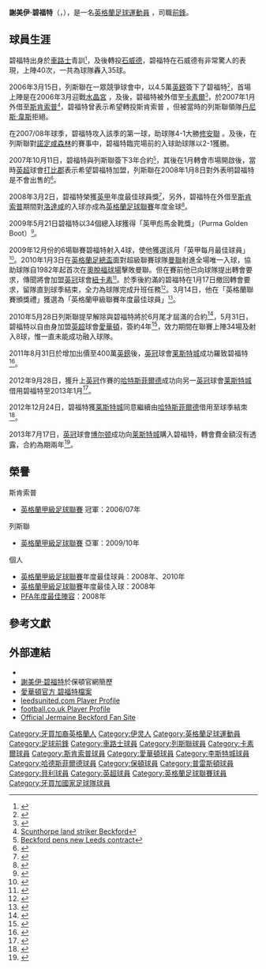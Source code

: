 {{noteta|G1=足球|G2=列斯聯|G3=FAcup|G4=EPL|G5=People}}
{{Infobox football biography 2
| playername          = 謝美伊·碧福特<br />''Jermaine Beckford''
 | image       = Jermaine Beckford.jpg
 | image_size  = 
| caption             = 
| fullname            = Jermaine Paul A. Beckford
| dateofbirth         = {{birth date and age|1983|12|9}}
| cityofbirth         = [[倫敦|倫敦]][[伊靈區|伊靈區]]
| countryofbirth      = [[英格蘭|英格蘭]]
| height              = {{height|m=1.88}}
| position            = [[前鋒_(足球)|前鋒]]
 | currentclub =
 | clubnumber  = 
 | youthyears1 = 2000–2003 | youthclubs1   = [[切尔西足球俱乐部|切尔西]]
 | years1  = 2003–2006 | clubs1  = [[石威德足球會|石威德]]                          | caps1 = 82  | goals1  = 54
 | years2  = 2003–2004 | clubs2  = → {{le|Uxbridge F.C.||烏斯橋}} (借用)                     | caps2 = 8   | goals2  = 2
 | years3  = 2006–2010 | clubs3  = [[列斯聯足球會|列斯聯]]                      | caps3 = 126 | goals3  = 71
 | years4  = 2006      | clubs4  = → [[卡莱尔联足球俱乐部|卡莱尔联]] (借用)       | caps4 = 4   | goals4  = 1
 | years5  = 2007      | clubs5  = → [[斯坎索普足球俱乐部|斯坎索普]] (借用)   | caps5 = 18  | goals5  = 8
 | years6  = 2010–2011 | clubs6  = [[埃弗顿足球俱乐部|埃弗顿]]                                | caps6 = 34  | goals6  = 8
 | years7  = 2011–2013 | clubs7  = [[莱斯特城足球俱乐部|莱斯特城]]                  | caps7 = 43  | goals7  = 9
 | years8  = 2012–2013 | clubs8  = → [[哈德斯菲尔德足球俱乐部|哈德斯菲尔德]] (借用) | caps8 = 21  | goals8  = 8
 | years9  = 2013–2015 | clubs9  = [[博尔顿足球俱乐部|博尔顿]]              | caps9 = 46  | goals9  = 7
 | years10 = 2014–2015 | clubs10 = → [[普雷斯頓足球會|普雷斯頓]] (借用)   | caps10= 23  | goals10 = 12
 | years11 = 2015–2017 | clubs11 = [[普雷斯頓足球會|普雷斯頓]]            | caps11= 28  | goals11 = 3
 | years12 = 2017–2019 | clubs12 = [[贝里足球俱乐部|贝里]]                                      | caps12= 16  | goals12 = 8
| totalcaps = 449 | totalgoals = 191
 | nationalyears1 = 2013 | nationalteam1  = [[牙買加國家足球隊|牙買加]] | nationalcaps1 = 6 | nationalgoals1 = 1
}}

'''謝美伊·碧福特'''（{{lang-en|'''Jermaine Beckford'''}}，{{bd|1983年|12月9日|catIdx=Beckford, Jermaine}}），是一名[[英格蘭|英格蘭]][[足球|足球]][[運動員|運動員]] ，司職[[前鋒_(足球)|前鋒]]。

== 球員生涯 ==
碧福特出身於[[切尔西足球俱乐部|車路士]]青訓<small><ref>{{Cite web |url=http://www.glorygloryleedsunited.com/2007/11/beckford-wipes-off-chelseas-grin.html |title=Beckford wipes off Chelsea's grin |access-date=2008-05-24 |archive-date=2008-05-14 |archive-url=https://web.archive.org/web/20080514060749/http://www.glorygloryleedsunited.com/2007/11/beckford-wipes-off-chelseas-grin.html |dead-url=no }}</ref></small>，及後轉投[[石威德足球會|石威德]]，碧福特在石威德有非常驚人的表現，上陣40次，一共為球隊轟入35球。

2006年3月15日，列斯聯在一眾競爭球會中，以4.5萬[[英鎊|英鎊]]簽下了碧福特<small><ref>{{Cite web |url=http://news.bbc.co.uk/sport1/hi/football/teams/l/leeds_united/4810094.stm |title=Leeds win race to sign Beckford |accessdate=2008-05-24 |archive-date=2012-08-09 |archive-url=https://www.webcitation.org/69nYdHuzJ?url=http://news.bbc.co.uk/sport2/hi/football/teams/l/leeds_united/4810094.stm |dead-url=no }}</ref></small>，首場上陣是在2006年3月迎戰[[水晶宫足球俱乐部|水晶宮]] ，及後，碧福特被外借至[[卡莱尔联足球俱乐部|卡素爾]]<small><ref>{{Cite web |url=http://news.bbc.co.uk/sport1/hi/football/teams/c/carlisle_united/5410490.stm |title=Carlisle snap up Beckford on loan |accessdate=2008-05-24 |archive-date=2006-11-28 |archive-url=https://web.archive.org/web/20061128031435/http://news.bbc.co.uk/sport1/hi/football/teams/c/carlisle_united/5410490.stm |dead-url=no }}</ref></small>，於2007年1月外借至[[斯坎索普足球俱乐部|斯肯索普]]<small><ref>[http://news.bbc.co.uk/sport1/hi/football/teams/s/scunthorpe_utd/6279525.stm  Scunthorpe land striker Beckford]</ref></small>，碧福特曾表示希望轉投斯肯索普 ，但被當時的列斯聯領隊[[丹尼斯·韋斯|丹尼斯·韋斯]]拒絕。

在2007/08年球季，碧福特攻入該季的第一球，助球隊4-1大勝[[修安聯足球會|修安聯]] 。及後，在列斯聯對[[諾定咸森林足球會|諾定咸森林]]的賽事中，碧福特臨完場前的入球助球隊以2-1獲勝。

2007年10月11日，碧福特與列斯聯簽下3年合約<small><ref>[http://news.bbc.co.uk/sport1/hi/football/teams/l/leeds_united/7040046.stm   Beckford pens new Leeds contract]</ref></small>，其後在1月轉會市場開啟後，當時[[英格蘭足球超級聯賽|英超]]球會[[德比郡足球俱乐部|打比郡]]表示希望碧福特加盟，列斯聯在2008年1月8日對外表明碧福特是不會出售的<small><ref>{{Cite web |url=http://www.leedsunited.com/page/NewsroomDetail/0,,10273~1209490,00.html |title=JERMAINE BECKFORD |access-date=2008-05-24 |archive-date=2008-01-12 |archive-url=https://web.archive.org/web/20080112063703/http://www.leedsunited.com/page/NewsroomDetail/0,,10273~1209490,00.html |dead-url=no }}</ref></small>。

2008年3月2日，碧福特榮獲[[英格蘭足球甲級聯賽|英甲]]年度最佳球員獎<small><ref>{{Cite web |url=http://www.football-league.premiumtv.co.uk/page/NewsDetail/0,,10794~1255004,00.html |title=http://www.football-league.premiumtv.co.uk/page/NewsDetail/0,,10794~1255004,00.html |access-date=2008-05-24 |archive-date=2008-07-24 |archive-url=https://web.archive.org/web/20080724083657/http://www.football-league.premiumtv.co.uk/page/NewsDetail/0%2C%2C10794~1255004%2C00.html |dead-url=no }}</ref></small>，另外，碧福特在外借至[[斯肯索普足球俱樂部|斯肯索普]]期間對[[羅瑟勒姆足球俱樂部|洛達咸]]的入球亦成為[[英格蘭足球聯賽|英格蘭足球聯賽]]年度金球<small><ref>{{Cite web |url=http://www.football-league.premiumtv.co.uk/page/NewsDetail/0,,10794~1255098,00.html |title=Jermaine Beckford Wins Goal Of The Year Award At 2008 Football League Awards |access-date=2008-05-24 |archive-date=2008-07-24 |archive-url=https://web.archive.org/web/20080724083313/http://www.football-league.premiumtv.co.uk/page/NewsDetail/0%2C%2C10794~1255098%2C00.html |dead-url=no }}</ref></small>。

2009年5月21日碧福特以34個總入球獲得「英甲彪馬金靴獎」（Purma Golden Boot）<small><ref>{{cite news |language=en |title=League honour golden six |url=http://www.football-league.co.uk/page/LatestNewsDetail/0,,10794~1661381,00.html |publisher=[[英格蘭足球聯賽|''football-league.co.uk'']] |date=2009-05-21 |accessdate=2009-05-22 |deadurl=yes |archiveurl=https://web.archive.org/web/20090522184809/http://www.football-league.co.uk/page/LatestNewsDetail/0%2C%2C10794~1661381%2C00.html |archivedate=2009-05-22 }}</ref></small>。

2009年12月份的6場聯賽碧福特射入4球，使他獲選該月「英甲每月最佳球員」<small><ref>{{cite news |language=en |url=http://www.football-league.co.uk/league1/news/beckford-named-player-of-the-month-20100109_2248206_1927600 |title=BECKFORD NAMED PLAYER OF THE MONTH |publisher=[[英格蘭足球聯賽|''football-league.co.uk'']] |date=2010-01-09 |accessdate=2010-01-12 }}{{dead link|date=2018年4月 |bot=InternetArchiveBot |fix-attempted=yes }}</ref></small>。2010年1月3日在[[英格蘭足總盃|英格蘭足總盃]]面對超級聯賽球隊[[曼聯|曼聯]]射進全場唯一入球，協助球隊自1982年起首次在[[奧脫福球場|奧脫福球場]]擊敗曼聯。但在賽前他已向球隊提出轉會要求，傳聞將會加盟[[英冠|英冠]]球會[[纽卡斯尔联足球俱乐部|紐卡素]]<small><ref>{{cite news |language=en |url=http://news.bbc.co.uk/sport2/hi/football/teams/l/leeds_united/8444552.stm |title=Leeds striker Jermaine Beckford puts in transfer request |publisher=[[BBC|BBC]] Sport |date=2010-01-06 |accessdate=2010-01-07 |archive-date=2010-01-07 |archive-url=https://web.archive.org/web/20100107030033/http://news.bbc.co.uk/sport2/hi/football/teams/l/leeds_united/8444552.stm |dead-url=no }}</ref></small>。於季後約滿的碧福特在1月17日撤回轉會要求，留隊直到球季結束，全力為球隊完成升班任務<small><ref>{{cite news |language=en |url=http://news.bbc.co.uk/sport2/hi/football/teams/l/leeds_united/8464263.stm |title=Jermaine Beckford to finish season at Leeds United |publisher=[[BBC|BBC]] Sport |date=2010-01-17 |accessdate=2010-01-18 |archive-date=2010-01-20 |archive-url=https://web.archive.org/web/20100120081604/http://news.bbc.co.uk/sport2/hi/football/teams/l/leeds_united/8464263.stm |dead-url=no }}</ref></small>。3月14日，他在「英格蘭聯賽頒獎禮」獲選為「英格蘭甲級聯賽年度最佳球員」<small><ref>{{cite news |language=en |url=http://www.football-league.co.uk/flawards/news/20100314/league-1-player-of-the-year_2246530_1992269 |title=LEAGUE 1 PLAYER OF THE YEAR |publisher=[[英格蘭足球聯賽|''football-league.co.uk'']] |date=2010-03-14 |accessdate=2010-03-16 |deadurl=yes |archiveurl=https://web.archive.org/web/20100322205454/http://www.football-league.co.uk/flawards/news/20100314/league-1-player-of-the-year_2246530_1992269 |archivedate=2010-03-22 }}</ref></small>。

2010年5月28日列斯聯提早解除與碧福特將於6月尾才屆滿的合約<ref>{{cite news |language=en |url=http://news.bbc.co.uk/sport2/hi/football/teams/l/leeds_united/8711429.stm |title=Leeds United cancel Jermaine Beckford's contract early |publisher=''[[BBC_Sport|BBC Sport]]'' |date=2010-05-28 |accessdate=2011-09-03 |archive-date=2010-06-02 |archive-url=https://web.archive.org/web/20100602044732/http://news.bbc.co.uk/sport2/hi/football/teams/l/leeds_united/8711429.stm |dead-url=no }}</ref>，5月31日，碧福特以自由身加盟[[英超|英超]]球會[[埃弗顿足球俱乐部|愛華頓]]，簽約4年<ref>{{cite news |language=en |url=http://news.bbc.co.uk/sport2/hi/football/teams/e/everton/8714418.stm |title=Everton sign former Leeds striker Jermaine Beckford |publisher=''[[BBC_Sport|BBC Sport]]'' |date=2010-05-31 |accessdate=2011-09-03 |archive-date=2012-08-09 |archive-url=https://www.webcitation.org/69nYfNkjQ?url=http://news.bbc.co.uk/sport2/hi/football/teams/e/everton/8714418.stm |dead-url=no }}</ref>，效力期間在聯賽上陣34場及射入8球，惟一直未能成功融入球隊。

2011年8月31日於增加出價至400萬[[英鎊|英鎊]]後，[[英冠|英冠]]球會[[莱斯特城足球俱乐部|莱斯特城]]成功羅致碧福特<ref>{{cite news |language=en |url=http://news.bbc.co.uk/sport2/hi/football/14734145.stm |title=Jermaine Beckford leaves Everton for Leicester City |publisher=''[[BBC_Sport|BBC Sport]]'' |date=2011-08-31 |accessdate=2011-09-03 |archive-date=2011-09-01 |archive-url=https://web.archive.org/web/20110901225346/http://news.bbc.co.uk/sport2/hi/football/14734145.stm |dead-url=no }}</ref>。

2012年9月28日，獲升上[[英冠|英冠]]作賽的[[哈德斯菲尔德足球俱乐部|哈特斯菲爾德]]成功向另一[[英冠|英冠]]球會[[莱斯特城足球俱乐部|莱斯特城]]借用碧福特至2013年1月<ref>{{cite news |language=en |url=http://www.bbc.co.uk/sport/0/football/19765746 |title=Jermaine Beckford moves on loan to Huddersfield from Leicester |publisher=''[[BBC_Sport|BBC Sport]]'' |date=2012-09-28 |accessdate=2013-10-01 |archive-date=2013-10-17 |archive-url=https://web.archive.org/web/20131017185853/http://www.bbc.co.uk/sport/0/football/19765746 |dead-url=no }}</ref>。

2012年12月24日，碧福特獲[[莱斯特城足球俱乐部|莱斯特城]]同意繼續由[[哈德斯菲尔德足球俱乐部|哈特斯菲爾德]]借用至球季結朿<ref>{{cite news |language=en |url=http://www.bbc.co.uk/sport/0/football/20836921 |title=Huddersfield Town extend Jermaine Beckford's loan |publisher=''[[BBC_Sport|BBC Sport]]'' |date=2012-12-24 |accessdate=2013-10-01 |archive-date=2012-12-31 |archive-url=https://web.archive.org/web/20121231213835/http://www.bbc.co.uk/sport/0/football/20836921 |dead-url=no }}</ref>。

2013年7月17日，[[英冠|英冠]]球會[[博尔顿足球俱乐部|博尔顿]]成功向[[莱斯特城足球俱乐部|莱斯特城]]購入碧福特，轉會費金額沒有透露，合約為期兩年<ref>{{cite news |language=en |url=http://www.bbc.co.uk/sport/0/football/23159639 |title=Jermaine Beckford: Bolton sign Leicester striker |publisher=''[[BBC_Sport|BBC Sport]]'' |date=2013-07-17 |accessdate=2013-10-01 |archive-date=2013-12-08 |archive-url=https://web.archive.org/web/20131208131348/http://www.bbc.co.uk/sport/0/football/23159639 |dead-url=no }}</ref>。

== 榮譽 ==
;斯肯索普
* [[英格蘭足球甲級聯賽|英格蘭甲級足球聯賽]] 冠軍：2006/07年

;列斯聯
* [[英格蘭足球甲級聯賽|英格蘭甲級足球聯賽]] 亞軍：2009/10年

;個人
* [[英格蘭足球甲級聯賽|英格蘭甲級足球聯賽]]年度最佳球員：2008年、2010年
* [[英格蘭足球甲級聯賽|英格蘭甲級足球聯賽]]年度最佳入球：2008年
* [[PFA年度最佳陣容|PFA年度最佳陣容]]：2008年

== 參考文獻 ==
{{reflist}}

== 外部連結 ==
* {{soccerbase|id=43629|name=謝美伊·碧福特}}
* [https://web.archive.org/web/20131202222533/http://www.bwfc.co.uk/team/player-profile/index.aspx?playerid=346734&tcmuri=926327 謝美伊·碧福特]於保頓官網簡歷
* [https://web.archive.org/web/20100603032400/http://www.evertonfc.com/player-profile/jermaine-beckford 愛華頓官方 碧福特檔案]
* [https://web.archive.org/web/20080518045153/http://www.leedsunited.com/page/PlayerProfilesDetail/0,,10273~36340,00.html leedsunited.com Player Profile]
* [http://www.football.co.uk/leeds/players/jermaine_beckford_107691.shtml football.co.uk Player Profile]{{Wayback|url=http://www.football.co.uk/leeds/players/jermaine_beckford_107691.shtml |date=20080725181403 }}
* [https://web.archive.org/web/20140516200337/http://www.jermainebeckford.co.uk/ Official Jermaine Beckford Fan Site]

{{2007-08年英甲PFA年度最佳陣容}}
{{英格蘭足球聯賽頒獎禮英甲年度最佳球員}}

{{DEFAULTSORT:Beckford, Jermaine}}
[[Category:牙買加裔英格蘭人|Category:牙買加裔英格蘭人]]
[[Category:伊灵人|Category:伊灵人]]
[[Category:英格蘭足球運動員|Category:英格蘭足球運動員]]
[[Category:足球前鋒|Category:足球前鋒]]
[[Category:車路士球員|Category:車路士球員]]
[[Category:列斯聯球員|Category:列斯聯球員]]
[[Category:卡素爾球員|Category:卡素爾球員]]
[[Category:斯肯索普球員|Category:斯肯索普球員]]
[[Category:愛華頓球員|Category:愛華頓球員]]
[[Category:李斯特城球員|Category:李斯特城球員]]
[[Category:哈德斯菲爾德球員|Category:哈德斯菲爾德球員]]
[[Category:保頓球員|Category:保頓球員]]
[[Category:普雷斯頓球員|Category:普雷斯頓球員]]
[[Category:貝利球員|Category:貝利球員]]
[[Category:英超球員|Category:英超球員]]
[[Category:英格蘭足球聯賽球員|Category:英格蘭足球聯賽球員]]
[[Category:牙買加國家足球隊球員|Category:牙買加國家足球隊球員]]